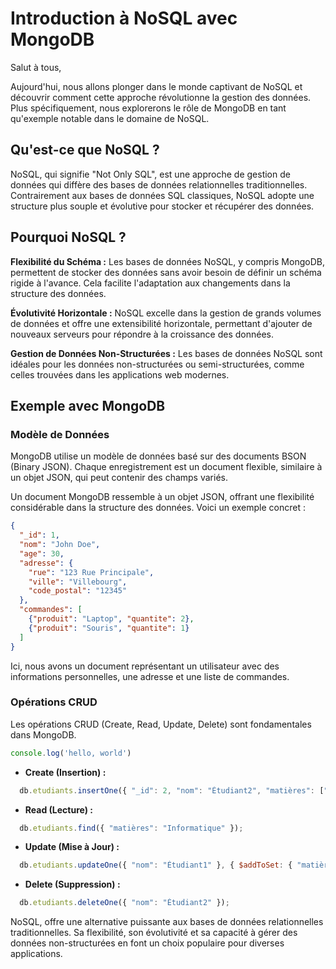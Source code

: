 
# Introduction à NoSQL avec MongoDB

Salut à tous,

Aujourd'hui, nous allons plonger dans le monde captivant de NoSQL et découvrir comment cette approche révolutionne la gestion des données. Plus spécifiquement, nous explorerons le rôle de MongoDB en tant qu'exemple notable dans le domaine de NoSQL.

## Qu'est-ce que NoSQL ?

NoSQL, qui signifie "Not Only SQL", est une approche de gestion de données qui diffère des bases de données relationnelles traditionnelles. Contrairement aux bases de données SQL classiques, NoSQL adopte une structure plus souple et évolutive pour stocker et récupérer des données.

## Pourquoi NoSQL ?

**Flexibilité du Schéma :** Les bases de données NoSQL, y compris MongoDB, permettent de stocker des données sans avoir besoin de définir un schéma rigide à l'avance. Cela facilite l'adaptation aux changements dans la structure des données.

**Évolutivité Horizontale :** NoSQL excelle dans la gestion de grands volumes de données et offre une extensibilité horizontale, permettant d'ajouter de nouveaux serveurs pour répondre à la croissance des données.

**Gestion de Données Non-Structurées :** Les bases de données NoSQL sont idéales pour les données non-structurées ou semi-structurées, comme celles trouvées dans les applications web modernes.

## Exemple avec MongoDB

### Modèle de Données

MongoDB utilise un modèle de données basé sur des documents BSON (Binary JSON). Chaque enregistrement est un document flexible, similaire à un objet JSON, qui peut contenir des champs variés.

Un document MongoDB ressemble à un objet JSON, offrant une flexibilité considérable dans la structure des données. Voici un exemple concret :

```json
{
  "_id": 1,
  "nom": "John Doe",
  "age": 30,
  "adresse": {
    "rue": "123 Rue Principale",
    "ville": "Villebourg",
    "code_postal": "12345"
  },
  "commandes": [
    {"produit": "Laptop", "quantite": 2},
    {"produit": "Souris", "quantite": 1}
  ]
}
```

Ici, nous avons un document représentant un utilisateur avec des informations personnelles, une adresse et une liste de commandes.

### Opérations CRUD

Les opérations CRUD (Create, Read, Update, Delete) sont fondamentales dans MongoDB.

```js
console.log('hello, world')
```
- **Create (Insertion) :**

```js
  db.etudiants.insertOne({ "_id": 2, "nom": "Étudiant2", "matières": ["Chimie", "Biologie"] });
```

- **Read (Lecture) :**

```js
  db.etudiants.find({ "matières": "Informatique" });
```

- **Update (Mise à Jour) :**

```js
  db.etudiants.updateOne({ "nom": "Étudiant1" }, { $addToSet: { "matières": "Chimie" } });
```

- **Delete (Suppression) :**

```js
  db.etudiants.deleteOne({ "nom": "Étudiant2" });
```

<Callout type="info" emoji="ℹ️">
NoSQL, offre une alternative puissante aux bases de données relationnelles traditionnelles. Sa flexibilité, son évolutivité et sa capacité à gérer des données non-structurées en font un choix populaire pour diverses applications.
</Callout>
